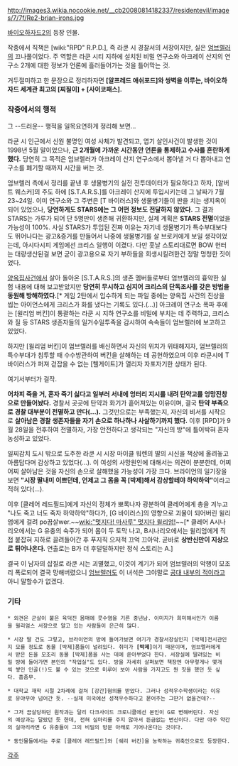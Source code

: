 http://images3.wikia.nocookie.net/__cb20080814182337/residentevil/images/7/7f/Re2-brian-irons.jpg

[[바이오하자드2]]의 등장 인물. 

작중에서 직책은 [wiki:"RPD" R.P.D.], 즉 라쿤 시 경찰서의 서장이지만, 실은 [[엄브렐러]]의 끄나풀이었다. 주 역할은 라쿤 시티 지하에 설치된 비밀 연구소와 아크레이 산지의 연구소 2개에 대한 정보가 언론에 흘러들어가는 것을 틀어막는 것.   

거두절미하고 한 문장으로 정리하자면 '''[알프레드 애쉬포드]와 쌍벽을 이루는, 바이오하자드 세계관 최고의 [찌질이] + [사이코패스].'''

=== 작중에서의 행적 ===
그 --드러운-- 행적을 일목요연하게 정리해 보면...

라쿤 시 인근에서 신원 불명인 여성 사체가 발견되고, 엽기 살인사건이 발생한 것이 1998년 5월 말이었으나, '''근 2개월에 가까운 시간동안 언론을 통제하고 수사를 혼란하게 했다.''' 당연히 그 목적은 엄브렐러가 아크레이 산지 연구소에서 뽑아낼 거 다 뽑아내고 연구소를 폐기할 때까지 시간을 버는 것. 

엄브렐러 측에서 정리를 끝낸 후 생물병기의 실전 전투데이터가 필요하다고 하자, [알버트 웨스커]의 주도 하에 [S.T.A.R.S.]를 아크레이 산지에 투입시키는데 그 날짜가 7월 23~24일. 이미 연구소와 그 주변은 [T 바이러스]와 생물병기들이 판을 치는 생지옥이 되어 있었으나, '''당연하게도 STARS에는 그 어떤 정보도 전달하지 않았다.''' 그 결과 STARS는 가루가 되어 단 5명만이 생존해 귀환하지만, 실제 계획은 '''STARS 전멸'''이었을 가능성이 100%. 사실 STARS가 투입된 진짜 이유는 자기네 생물병기가 특수부대보다도 뛰어나다는 광고&증거를 만들어서 나중에 생물병기를 살 브로커에게 보일 생각이었는데, 아시다시피 게임에선 크리스 일행이 이겼다. 다만 훗날 스토리대로면 BOW 헌터는 대량생산된걸 보면 굳이 광고용으로 자기 부하들을 희생시킬려한건 정말 멍청한 짓이었다.

[[양옥집사건]]에서 살아 돌아온 [S.T.A.R.S.]의 생존 멤버들로부터 엄브렐러의 흉악한 실험 내용에 대해 보고받았지만 '''당연히 무시하고 심지어 크리스의 단독조사를 갖은 방법을 동원해 방해하였다.'''[* 게임 2탄에서 입수하게 되는 파일 중에는 양옥집 사건의 진상을 씹는 아이언스에게 크리스가 화를 냈다는 기록도 있다.(...)] 아크레이 연구소 폭파 후에는 [윌리엄 버킨]이 통괄하는 라쿤 시 지하 연구소를 비밀에 부치는 데 주력하고, 크리스와 질 등 STARS 생존자들의 일거수일투족을 감시하여 속속들이 엄브렐러에 보고하고 있었다. 

하지만 [윌리엄 버킨]이 엄브렐러를 배신하면서 자신의 위치가 위태해지자, 엄브렐러의 특수부대가 침투할 때 수수방관하여 버킨을 살해하는 데 공헌하였으며 이후 라쿤시에 T 바이러스가 퍼져 걷잡을 수 없는 [헬게이트]가 열리자 자포자기한 상태가 된다. 

여기서부터가 걸작.

'''어차피 죽을 거, 혼자 죽기 싫다고 일부러 서내에 엉터리 지시를 내려 탄약고를 엉망진창으로 만들어놨다.''' 경찰서 곳곳에 탄약과 화기가 흩어져있는 이유이며, 결국 '''탄약 부족으로 경찰 대부분이 전멸하고 만다(…).''' 그것만으로는 부족했는지, 자신의 비서를 시작으로 '''살아남은 경찰 생존자들을 자기 손으로 하나하나 사살하기까지 했다.''' 이후 [RPD]가 9월 28일을 전후하여 전멸하자, 가장 안전하다고 생각되는 "자신의 방"에 틀어박혀 혼자 농성하고 있었다. 

일찌감치 도시 밖으로 도주한 라쿤 시 시장 마이클 워렌의 딸의 시신을 책상에 올려놓고 아름답다며 감상하고 있었다(…). 이 여성의 사망원인에 대해서는 의견이 분분한데, 어찌어찌 살아남은 것을 자신의 손으로 살해했을 가능성이 가장 크다. 브라이언의 일기장을 보면 '''"시장 딸내미 이쁘던데, 언제고 그 몸을 꼭 [박제]해서 감상할테야 하악하악"'''이라고 적혀 있다(…).   

이후 [클레어 레드필드]에게 자신의 정체가 뽀록나자 광분하여 클레어에게 총을 겨누고 "나도 죽고 너도 죽자 하악하악"하다가, [G 바이러스]의 영향으로 괴물이 되어버린 윌리엄에게 걸려 po끔살wer.~~[[wiki:"멋지다! 마사루" 멋지다 윌리엄!]]~~[* 클레어 A시나리오에서는 G 유충의 숙주가 되어 몸이 두 토막 나고, B시나리오에서는 윌리엄에게 직접 붙잡혀 지하로 끌려들어간 후 푸지직 으저적 끄억 끄아악. 곧바로 '''상반신만이 지상으로 튀어나온다.''' 연출로는 B가 더 후덜덜하지만 정식 스토리는 A.] 

결국 이 남자의 삽질로 라쿤 시는 괴멸했고, 이것이 계기가 되어 엄브렐러의 악행이 모조리 폭로되어 결국 망해버렸으니 [[엄브렐러]]도 이 녀석은 그야말로 [[공대 내부의 적]]이라고 아니 말할수가 없겠다.

=== 기타 ===
 * 외견은 군살이 붙은 육덕진 몸매에 콧수염을 기른 중년남. 이미지가 희미해서인가 이름을 윌리엄스 서장으로 알고 있는 사람들이 은근히 많다.

 * 시장 딸 건도 그렇고, 브라이언의 방에 들어가보면 여기가 경찰서장실인지 [박제]전시관인지 모를 정도로 동물 [박제]품들이 널려있다. 취미가 '''[박제]'''이기 때문이며, 엄브렐러에게서 받은 돈을 모조리 동물 [박제]품을 사는 데에 쏟아부었다 한다. 서장실에 딸려있는 비밀 방에 들어가면 본인의 "작업실"도 있다. 방을 자세히 살펴보면 책장엔 아무렇게나 몇개씩 쌓인 인골(!)도 볼 수 있는 것으로 미루어 보아 사람을 가지고도 뭔 짓을 했던 듯 싶다. 흠좀무.

 * 대학교 재학 시절 2차례에 걸쳐 [강간]혐의를 받았다. 그러나 성적우수학생이라는 이유로 유야무야 넘어간 듯. --실제 미국에선 성적우수하다고 묻어주는 그딴거 없을건데?-- 

 * 그저 끔살당하던 원작과는 달리 다크사이드 크로니클에선 본인이 G로 변해버린다. 자신의 예상과는 달랐던 듯 한데, 전혀 실마리를 주지 않아서 뜬금없는 변신이다. 다만 아주 약간의 실마리라면 G 유충들이 그의 비밀의 방문 아래로 기어나온다는 것이다.

 * 동인물들에서는 주로 [클레어 레드필드]와 [쉐리 버킨]을 농락하는 귀축인으로도 등장한다.


[[각주]]
